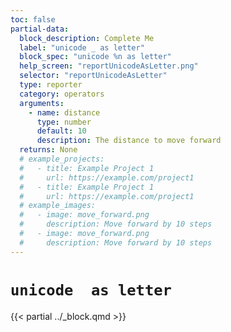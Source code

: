 ```yaml
---
toc: false
partial-data:
  block_description: Complete Me
  label: "unicode _ as letter"
  block_spec: "unicode %n as letter"
  help_screen: "reportUnicodeAsLetter.png"
  selector: "reportUnicodeAsLetter"
  type: reporter
  category: operators
  arguments:
    - name: distance
      type: number
      default: 10
      description: The distance to move forward
  returns: None
  # example_projects:
  #   - title: Example Project 1
  #     url: https://example.com/project1
  #   - title: Example Project 1
  #     url: https://example.com/project1
  # example_images:
  #   - image: move_forward.png
  #     description: Move forward by 10 steps
  #   - image: move_forward.png
  #     description: Move forward by 10 steps
---
```


# `unicode  as letter` { .unnumbered }

{{< partial ../_block.qmd >}}
